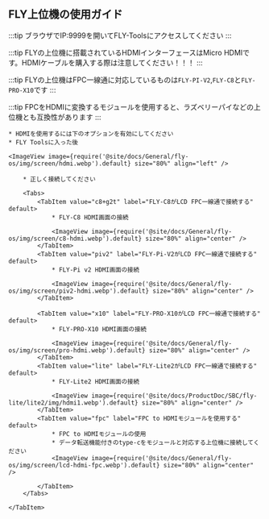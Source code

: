 ## FLY上位機の使用ガイド

:::tip
ブラウザでIP:9999を開いてFLY-Toolsにアクセスしてください
:::

:::tip
FLYの上位機に搭載されているHDMIインターフェースはMicro HDMIです。HDMIケーブルを購入する際は注意してください！！！
:::

:::tip
FLYの上位機はFPC一線通に対応しているものは`FLY-PI-V2`,`FLY-C8`と`FLY-PRO-X10`です
:::

:::tip
FPCをHDMIに変換するモジュールを使用すると、ラズベリーパイなどの上位機とも互換性があります
:::

    * HDMIを使用するには下のオプションを有効にしてください
    * FLY Toolsに入った後

    <ImageView image={require('@site/docs/General/fly-os/img/screen/hdmi.webp').default} size="80%" align="left" />

<Tabs>
    <TabItem value="HDMI" label="HDMI接続" default>

        * 正しく接続してください

        <Tabs>
            <TabItem value="c8+g2t" label="FLY-C8がLCD FPC一線通で接続する" default>
                * FLY-C8 HDMI画面の接続

                <ImageView image={require('@site/docs/General/fly-os/img/screen/c8-hdmi.webp').default} size="80%" align="center" />
            </TabItem>
            <TabItem value="piv2" label="FLY-Pi-V2がLCD FPC一線通で接続する" default>
                * FLY-Pi v2 HDMI画面の接続

                <ImageView image={require('@site/docs/General/fly-os/img/screen/piv2-hdmi.webp').default} size="80%" align="center" />
            </TabItem>

            <TabItem value="x10" label="FLY-PRO-X10がLCD FPC一線通で接続する" default>
                * FLY-PRO-X10 HDMI画面の接続

                <ImageView image={require('@site/docs/General/fly-os/img/screen/pro-hdmi.webp').default} size="80%" align="center" />
            </TabItem>
            <TabItem value="lite" label="FLY-Lite2がLCD FPC一線通で接続する" default>
                * FLY-Lite2 HDMI画面の接続

                <ImageView image={require('@site/docs/ProductDoc/SBC/fly-lite/lite2/img/hdmi1.webp').default} size="80%" align="center" />
            </TabItem>
            <TabItem value="fpc" label="FPC to HDMIモジュールを使用する" default>
                * FPC to HDMIモジュールの使用
                * データ転送機能付きのtype-cをモジュールと対応する上位機に接続してください
                <ImageView image={require('@site/docs/General/fly-os/img/screen/lcd-hdmi-fpc.webp').default} size="80%" align="center" />

            </TabItem>
        </Tabs>

    </TabItem>
</Tabs>